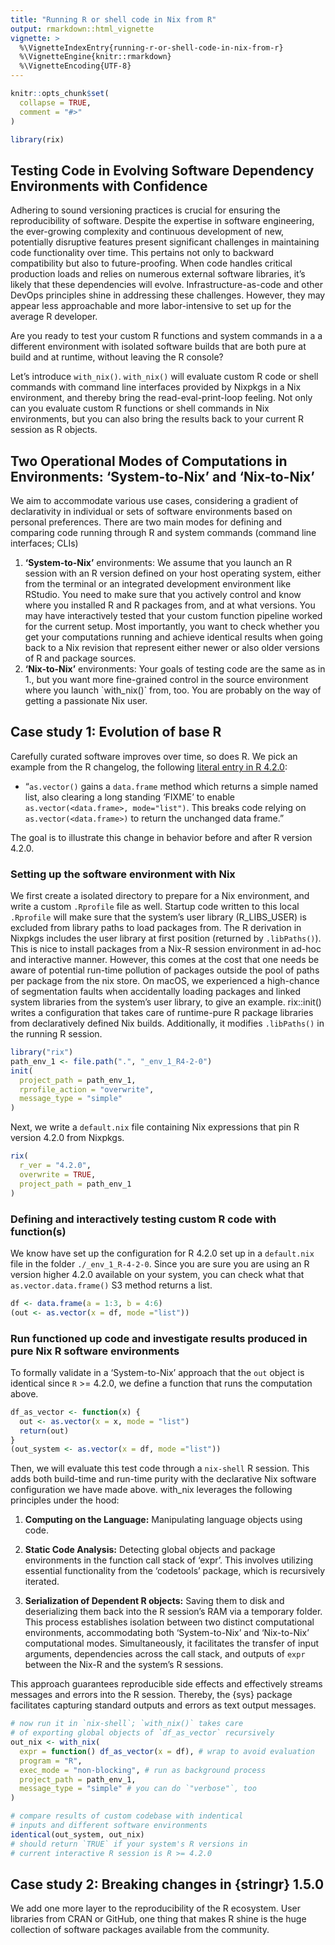 ```yaml
---
title: "Running R or shell code in Nix from R"
output: rmarkdown::html_vignette
vignette: >
  %\VignetteIndexEntry{running-r-or-shell-code-in-nix-from-r}
  %\VignetteEngine{knitr::rmarkdown}
  %\VignetteEncoding{UTF-8}
---
```


```r
knitr::opts_chunk$set(
  collapse = TRUE,
  comment = "#>"
)
```

```r
library(rix)
```

<!-- WARNING - This vignette is generated by {fusen} from dev/running_r_or_shell_code_in_nix_from_r.Rmd: do not edit by hand -->

## **Testing Code in Evolving Software Dependency Environments with Confidence**

Adhering to sound versioning practices is crucial for ensuring the reproducibility of software. Despite the expertise in software engineering, the ever-growing complexity and continuous development of new, potentially disruptive features present significant challenges in maintaining code functionality over time. This pertains not only to backward compatibility but also to future-proofing. When code handles critical production loads and relies on numerous external software libraries, it's likely that these dependencies will evolve. Infrastructure-as-code and other DevOps principles shine in addressing these challenges. However, they may appear less approachable and more labor-intensive to set up for the average R developer.

Are you ready to test your custom R functions and system commands in a a different environment with isolated software builds that are both pure at build and at runtime, without leaving the R console?

Let's introduce `with_nix()`. `with_nix()` will evaluate custom R code or shell commands with command line interfaces provided by Nixpkgs in a Nix environment, and thereby bring the read-eval-print-loop feeling. Not only can you evaluate custom R functions or shell commands in Nix environments, but you can also bring the results back to your current R session as R objects.


## **Two Operational Modes of Computations in Environments: 'System-to-Nix' and 'Nix-to-Nix'**

We aim to accommodate various use cases, considering a gradient of declarativity in individual or sets of software environments based on personal preferences. There are two main modes for defining and comparing code running through R and system commands (command line interfaces; CLIs)

1.  **'System-to-Nix'** environments: We assume that you launch an R session with an R version defined on your host operating system, either from the terminal or an integrated development environment like RStudio. You need to make sure that you actively control and know where you installed R and R packages from, and at what versions. You may have interactively tested that your custom function pipeline worked for the current setup. Most importantly, you want to check whether you get your computations running and achieve identical results when going back to a Nix revision that represent either newer or also older versions of R and package sources.
2.  **'Nix-to-Nix'** environments: Your goals of testing code are the same as in 1., but you want more fine-grained control in the source environment where you launch \`with_nix()\` from, too. You are probably on the way of getting a passionate Nix user.


## **Case study 1: Evolution of base R**

Carefully curated software improves over time, so does R. We pick an example from the R changelog, the following [literal entry in R 4.2.0](https://cran.r-project.org/doc/manuals/r-release/NEWS.html):

-   "`as.vector()` gains a `data.frame` method which returns a simple named list, also clearing a long standing 'FIXME' to enable `as.vector(<data.frame>, mode="list")`. This breaks code relying on `as.vector(<data.frame>)` to return the unchanged data frame."

The goal is to illustrate this change in behavior before and after R version 4.2.0.


### Setting up the software environment with Nix

We first create a isolated directory to prepare for a Nix environment, and write a custom `.Rprofile` file as well. Startup code written to this local `.Rprofile` will make sure that the system's user library (R_LIBS_USER) is excluded from library paths to load packages from. The R derivation in Nixpkgs includes the user library at first position (returned by `.libPaths()`). This is nice to install packages from a Nix-R session environment in ad-hoc and interactive manner. However, this comes at the cost that one needs be aware of potential run-time pollution of packages outside the pool of paths per package from the nix store. On macOS, we experienced a high-chance of segmentation faults when accidentally loading packages and linked system libraries from the system's user library, to give an example. rix::init() writes a configuration that takes care of runtime-pure R package libraries from declaratively defined Nix builds. Additionally, it modifies `.libPaths()` in the running R session.


```r
library("rix")
path_env_1 <- file.path(".", "_env_1_R4-2-0")
init(
  project_path = path_env_1,
  rprofile_action = "overwrite",
  message_type = "simple"
)
```

Next, we write a `default.nix` file containing Nix expressions that pin R version 4.2.0 from Nixpkgs.


```r
rix(
  r_ver = "4.2.0",
  overwrite = TRUE,
  project_path = path_env_1
)
```

### Defining and interactively testing custom R code with function(s)

We know have set up the configuration for R 4.2.0 set up in a `default.nix` file in the folder `./_env_1_R-4-2-0`. Since you are sure you are using an R version higher 4.2.0 available on your system, you can check what that `as.vector.data.frame()` S3 method returns a list.


```r
df <- data.frame(a = 1:3, b = 4:6)
(out <- as.vector(x = df, mode ="list"))
```

### Run functioned up code and investigate results produced in pure Nix R software environments

To formally validate in a 'System-to-Nix' approach that the `out` object is identical since `R` \>= 4.2.0, we define a function that runs the computation above.


```r
df_as_vector <- function(x) {
  out <- as.vector(x = x, mode = "list")
  return(out)
}
(out_system <- as.vector(x = df, mode ="list"))
```

Then, we will evaluate this test code through a `nix-shell` R session. This adds both build-time and run-time purity with the declarative Nix software configuration we have made above. with_nix leverages the following principles under the hood:

1.  **Computing on the Language:** Manipulating language objects using code.

2.  **Static Code Analysis:** Detecting global objects and package environments in the function call stack of 'expr'. This involves utilizing essential functionality from the 'codetools' package, which is recursively iterated.

3.  **Serialization of Dependent R objects:** Saving them to disk and deserializing them back into the R session's RAM via a temporary folder. This process establishes isolation between two distinct computational environments, accommodating both 'System-to-Nix' and 'Nix-to-Nix' computational modes. Simultaneously, it facilitates the transfer of input arguments, dependencies across the call stack, and outputs of `expr` between the Nix-R and the system's R sessions.

This approach guarantees reproducible side effects and effectively streams messages and errors into the R session. Thereby, the {sys} package facilitates capturing standard outputs and errors as text output messages.


```r
# now run it in `nix-shell`; `with_nix()` takes care
# of exporting global objects of `df_as_vector` recursively
out_nix <- with_nix(
  expr = function() df_as_vector(x = df), # wrap to avoid evaluation
  program = "R", 
  exec_mode = "non-blocking", # run as background process
  project_path = path_env_1, 
  message_type = "simple" # you can do `"verbose"`, too
)

# compare results of custom codebase with indentical 
# inputs and different software environments
identical(out_system, out_nix)
# should return `TRUE` if your system's R versions in
# current interactive R session is R >= 4.2.0
```

## **Case study 2: Breaking changes in {stringr} 1.5.0**

We add one more layer to the reproducibility of the R ecosystem. User libraries from CRAN or GitHub, one thing that makes R shine is the huge collection of software packages available from the community.

